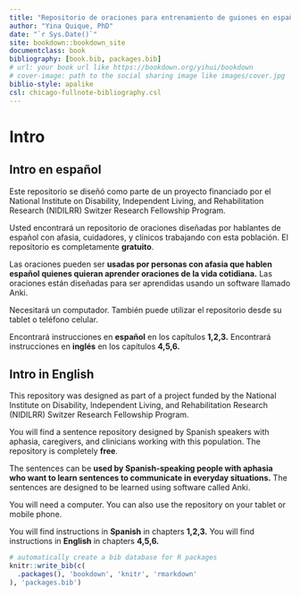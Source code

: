 ```yaml
--- 
title: "Repositorio de oraciones para entrenamiento de guiones en español"
author: "Yina Quique, PhD"
date: "`r Sys.Date()`"
site: bookdown::bookdown_site
documentclass: book
bibliography: [book.bib, packages.bib]
# url: your book url like https://bookdown.org/yihui/bookdown
# cover-image: path to the social sharing image like images/cover.jpg
biblio-style: apalike
csl: chicago-fullnote-bibliography.csl
---
```


# Intro {-}

## Intro en **español** {-}

Este repositorio se diseñó como parte de un proyecto financiado por el National Institute on Disability, Independent Living, and Rehabilitation Research (NIDILRR) Switzer Research Fellowship Program.

Usted encontrará un repositorio de oraciones diseñadas por hablantes de español con afasia, cuidadores, y clínicos trabajando con esta población. El repositorio es completamente **gratuito**. 

Las oraciones pueden ser **usadas por personas con afasia que hablen español quienes quieran aprender oraciones de la vida cotidiana.** Las oraciones están diseñadas para ser aprendidas usando un software llamado Anki. 

Necesitará un computador. También puede utilizar el repositorio desde su tablet o teléfono celular. 

Encontrará instrucciones en **español** en los capítulos **1,2,3.** 
Encontrará instrucciones en **inglés** en los capítulos **4,5,6.** 


## Intro in **English** {-}

This repository was designed as part of a project funded by the National Institute on Disability, Independent Living, and Rehabilitation Research (NIDILRR) Switzer Research Fellowship Program.

You will find a sentence repository designed by Spanish speakers with aphasia, caregivers, and clinicians working with this population. The repository is completely **free**.

The sentences can be **used by Spanish-speaking people with aphasia who want to learn sentences to communicate in everyday situations.** The sentences are designed to be learned using software called Anki.

You will need a computer. You can also use the repository on your tablet or mobile phone.

You will find instructions in **Spanish** in chapters **1,2,3.**
You will find instructions in **English** in chapters **4,5,6.**

```r
# automatically create a bib database for R packages
knitr::write_bib(c(
  .packages(), 'bookdown', 'knitr', 'rmarkdown'
), 'packages.bib')
```


